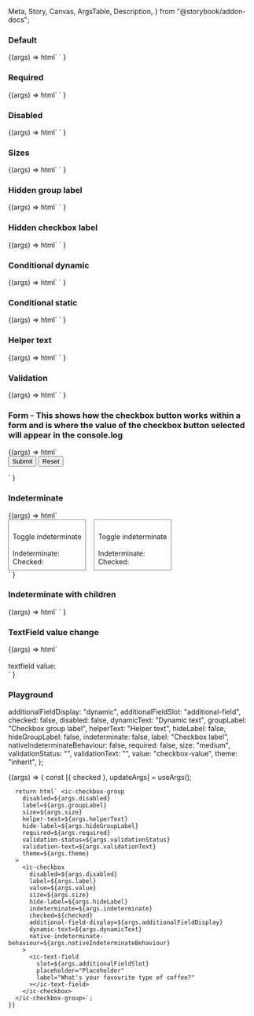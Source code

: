   Meta,
  Story,
  Canvas,
  ArgsTable,
  Description,
} from "@storybook/addon-docs";

<Meta title="Web Components/Checkbox" component="Checkbox" />

<Description markdown={readme} />

### Default

<Canvas>
  <Story name="Default" parameters={{ loki: { skip: true } }}>
    {(args) =>
      html`
        <ic-checkbox-group label="This is a label" name="group1">
          <ic-checkbox
            value="valueName1"
            label="Unselected / Default"
          ></ic-checkbox>
          <ic-checkbox
            value="valueName2"
            label="Selected / Default"
            checked
          ></ic-checkbox>
          <ic-checkbox
            value="valueName3"
            label="Unselected / Disabled"
            Disabled
          ></ic-checkbox>
        </ic-checkbox-group>
      `
    }
  </Story>
</Canvas>

### Required

<Canvas>
  <Story name="Required" parameters={{ loki: { skip: true } }}>
    {(args) =>
      html`
        <ic-checkbox-group label="This is a label" required name="group1">
          <ic-checkbox
            value="valueName1"
            label="Unselected / Default"
          ></ic-checkbox>
          <ic-checkbox
            value="valueName2"
            label="Selected / Default"
            checked
          ></ic-checkbox>
          <ic-checkbox
            value="valueName3"
            label="Unselected / Disabled"
            Disabled
          ></ic-checkbox>
        </ic-checkbox-group>
      `
    }
  </Story>
</Canvas>

### Disabled

<Canvas>
  <Story name="Disabled" parameters={{ loki: { skip: true } }}>
    {(args) =>
      html`
        <ic-checkbox-group label="This is a label" name="group1" Disabled>
          <ic-checkbox
            value="valueName1"
            label="Unselected / Disabled 1"
            Disabled
          ></ic-checkbox>
          <ic-checkbox
            value="valueName2"
            label="Unselected / Disabled 2"
            Disabled
          ></ic-checkbox>
          <ic-checkbox
            value="valueName3"
            label="Unselected / Disabled 3"
            Disabled
          ></ic-checkbox>
          <ic-checkbox
            value="valueName4"
            label="Selected / Disabled"
            Disabled
            checked
          ></ic-checkbox>
        </ic-checkbox-group>
      `
    }
  </Story>
</Canvas>

### Sizes

<Canvas>
  <Story name="Sizes" parameters={{ loki: { skip: true } }}>
    {(args) =>
      html`
        <ic-checkbox-group
          size="large"
          label="These are checkboxes with the 'size' attribute set on them individually"
          name="group1"
        >
          <ic-checkbox
            size="small"
            value="valueName1"
            label="Unselected / Default"
          ></ic-checkbox>
          <ic-checkbox
            size="medium"
            value="valueName2"
            label="Selected / Default"
            checked
          ></ic-checkbox>
          <ic-checkbox
            size="large"
            value="valueName3"
            label="Unselected / Disabled"
            disabled
          ></ic-checkbox>
        </ic-checkbox-group>
        <ic-checkbox-group
          size="small"
          label="This is a checkbox group with small checkboxes"
          name="group1"
        >
          <ic-checkbox
            value="valueName1"
            label="Unselected / Default"
          ></ic-checkbox>
          <ic-checkbox
            value="valueName2"
            label="Selected / Default"
            checked
          ></ic-checkbox>
          <ic-checkbox
            value="valueName3"
            label="Unselected / Disabled"
            disabled
          ></ic-checkbox>
        </ic-checkbox-group>
        <ic-checkbox-group
          size="medium"
          label="This is a checkbox group with default-sized checkboxes"
          name="group1"
        >
          <ic-checkbox
            value="valueName1"
            label="Unselected / Default"
          ></ic-checkbox>
          <ic-checkbox
            value="valueName2"
            label="Selected / Default"
            checked
          ></ic-checkbox>
          <ic-checkbox
            value="valueName3"
            label="Unselected / Disabled"
            disabled
          ></ic-checkbox>
        </ic-checkbox-group>
        <ic-checkbox-group
          size="large"
          label="This is a checkbox group with large checkboxes"
          name="group1"
        >
          <ic-checkbox
            value="valueName1"
            label="Unselected / Default"
          ></ic-checkbox>
          <ic-checkbox
            value="valueName2"
            label="Selected / Default"
            checked
          ></ic-checkbox>
          <ic-checkbox
            value="valueName3"
            label="Unselected / Disabled"
            disabled
          ></ic-checkbox>
        </ic-checkbox-group>
      `
    }
  </Story>
</Canvas>

### Hidden group label

<Canvas>
  <Story name="Hidden group label" parameters={{ loki: { skip: true } }}>
    {(args) =>
      html`
        <ic-checkbox-group label="This is a label" hide-label name="group1">
          <ic-checkbox
            value="valueName1"
            label="Unselected / Default"
          ></ic-checkbox>
          <ic-checkbox
            value="valueName2"
            label="Selected / Default"
            checked
          ></ic-checkbox>
          <ic-checkbox
            value="valueName3"
            label="Unselected / Disabled"
            Disabled
          ></ic-checkbox>
        </ic-checkbox-group>
      `
    }
  </Story>
</Canvas>

### Hidden checkbox label

<Canvas>
  <Story name="Hidden checkbox label" parameters={{ loki: { skip: true } }}>
    {(args) =>
      html`
        <ic-checkbox-group label="This is a label" name="group1">
          <ic-checkbox
            value="valueName1"
            label="Unselected / Default"
            hide-label
          ></ic-checkbox>
          <ic-checkbox
            value="valueName2"
            label="Selected / Default"
            checked
            hide-label
          ></ic-checkbox>
          <ic-checkbox
            value="valueName3"
            label="Unselected / Disabled"
            Disabled
            hide-label
          ></ic-checkbox>
        </ic-checkbox-group>
      `
    }
  </Story>
</Canvas>

### Conditional dynamic

<Canvas>
  <Story name="Conditional dynamic" parameters={{ loki: { skip: true } }}>
    {(args) =>
      html`
        <script>
          function handleIcChange(ev) {
            console.log(
              ev.detail.selectedOption.label,
              ev.detail.selectedOption.checked
            );
          }
          document
            .querySelector("ic-checkbox-group")
            .addEventListener("icChange", handleIcChange);
        </script>
        <ic-checkbox-group label="This is a label" name="group1">
          <ic-checkbox
            additional-field-display="dynamic"
            value="valueName1"
            label="option1"
          >
            <ic-text-field
              slot="additional-field"
              placeholder="Placeholder"
              label="What's your favourite type of coffee?"
            ></ic-text-field>
          </ic-checkbox>
          <ic-checkbox
            additional-field-display="dynamic"
            value="valueName2"
            label="option2 - error example"
          >
            <ic-text-field
              validation-status="error"
              validation-text="now it has really gone to (coffee) pot"
              slot="additional-field"
              placeholder="Placeholder"
              label="What's your favourite type of coffee?"
            >
            </ic-text-field>
          </ic-checkbox>
          <ic-checkbox
            additional-field-display="dynamic"
            value="valueName3"
            label="option3"
          >
            <ic-text-field
              slot="additional-field"
              placeholder="Placeholder"
              label="What's your favourite type of coffee?"
            ></ic-text-field>
          </ic-checkbox>
        </ic-checkbox-group>
      `
    }
  </Story>
</Canvas>

### Conditional static

<Canvas>
  <Story name="Conditional static" parameters={{ loki: { skip: true } }}>
    {(args) =>
      html`
        <ic-checkbox-group label="This is a label" name="group1">
          <ic-checkbox value="valueName1" label="option1">
            <ic-text-field
              slot="additional-field"
              label="What's your favourite type of coffee?"
            ></ic-text-field>
          </ic-checkbox>
          <ic-checkbox value="valueName2" label="option2"> </ic-checkbox>
        </ic-checkbox-group>
      `
    }
  </Story>
</Canvas>

### Helper text

<Canvas>
  <Story name="Helper text" parameters={{ loki: { skip: true } }}>
    {(args) =>
      html`
        <ic-checkbox-group
          label="This is a label"
          name="group1"
          helper-text="Helper text"
        >
          <ic-checkbox
            value="valueName1"
            label="Unselected / Default"
          ></ic-checkbox>
          <ic-checkbox
            value="valueName2"
            label="Selected / Default"
            checked
          ></ic-checkbox>
          <ic-checkbox
            value="valueName3"
            label="Unselected / Disabled"
            Disabled
          ></ic-checkbox>
        </ic-checkbox-group>
      `
    }
  </Story>
</Canvas>

### Validation

<Canvas>
  <Story name="Validation" parameters={{ loki: { skip: true } }}>
    {(args) =>
      html`
        <ic-checkbox-group
          label="This is a label"
          name="group1"
          validation-status="error"
          validation-text="Error message"
        >
          <ic-checkbox
            value="valueName1"
            label="Unselected / Default"
          ></ic-checkbox>
          <ic-checkbox
            value="valueName2"
            label="Selected / Default"
            checked
          ></ic-checkbox>
          <ic-checkbox
            value="valueName3"
            label="Unselected / Disabled"
            Disabled
          ></ic-checkbox>
        </ic-checkbox-group>
      `
    }
  </Story>
</Canvas>

### Form - This shows how the checkbox button works within a form and is where the value of the checkbox button selected will appear in the console.log

<Canvas>
  <Story name="Form" parameters={{ loki: { skip: true } }}>
    {(args) =>
      html`
        <form>
          <ic-checkbox-group label="This is a label" name="group1">
            <ic-checkbox
              name="checkbox1"
              value="valueName1"
              label="Unselected / Default"
            ></ic-checkbox>
            <ic-checkbox
              name="checkbox2"
              value="valueName2"
              label="Selected / Default"
              checked
            ></ic-checkbox>
            <ic-checkbox
              name="checkbox3"
              value="valueName3"
              label="Unselected / Disabled"
              Disabled
            ></ic-checkbox>
          </ic-checkbox-group>
          <input type="submit" value="Submit" />
          <input type="reset" value="Reset" />
        </form>
        <script>
          document.querySelector("form").addEventListener("submit", (ev) => {
            ev.preventDefault();
            console.log(
              document.querySelector('ic-checkbox[name="checkbox1"]').checked
            );
            console.log(
              document.querySelector('ic-checkbox[name="checkbox2"]').checked
            );
            console.log(
              document.querySelector('ic-checkbox[name="checkbox3"]').checked
            );
          });
        </script>
      `
    }
  </Story>
</Canvas>

### Indeterminate

<Canvas>
  <Story name="Indeterminate" parameters={{ loki: { skip: true } }}>
    {(args) =>
      html`
        <script>
          var indeterminate = true;
          var nativeIndeterminate = true;
          var indeterminateTextEl = document.querySelector(
            "#indeterminate-text"
          );
          indeterminateTextEl.innerHTML = indeterminate;
          var checkedTextEl = document.querySelector("#checked-text");
          checkedTextEl.innerHTML = true;
          var nativeIndeterminateTextEl = document.querySelector(
            "#native-indeterminate-text"
          );
          nativeIndeterminateTextEl.innerHTML = nativeIndeterminate;
          var nativeCheckedTextEl = document.querySelector(
            "#native-checked-text"
          );
          nativeCheckedTextEl.innerHTML = true;
          function toggleIndeterminate() {
            indeterminate = !indeterminate;
            document.querySelector("#indeterminate-checkbox").indeterminate =
              indeterminate;
            indeterminateTextEl.innerHTML = indeterminate;
          }
          function toggleNativeIndeterminate() {
            nativeIndeterminate = !nativeIndeterminate;
            document.querySelector(
              "#native-indeterminate-checkbox"
            ).indeterminate = nativeIndeterminate;
            nativeIndeterminateTextEl.innerHTML = nativeIndeterminate;
          }
          function icCheckHandler(ev) {
            document.querySelector("#checked-text").innerHTML =
              ev.target.checked;
          }
          function icCheckHandlerNative(ev) {
            document.querySelector("#native-checked-text").innerHTML =
              ev.target.checked;
          }
          document
            .querySelector("#indeterminate-button")
            .addEventListener("click", toggleIndeterminate);
          document
            .querySelector("#indeterminate-checkbox")
            .addEventListener("icCheck", icCheckHandler);
          document
            .querySelector("#native-indeterminate-button")
            .addEventListener("click", toggleNativeIndeterminate);
          document
            .querySelector("#native-indeterminate-checkbox")
            .addEventListener("icCheck", icCheckHandlerNative);
        </script>
        <div style="display:flex;gap:16px;flex-wrap:wrap">
          <div style="border:1px solid gray;padding:8px;">
            <ic-checkbox-group
              label="'native-indeterminate-behavior'=false"
              name="indeterminate"
            >
              <ic-checkbox
                id="indeterminate-checkbox"
                value="indeterminate"
                label="Indeterminate checkbox"
                checked="true"
                indeterminate="true"
              >
              </ic-checkbox>
            </ic-checkbox-group>
            <br />
            <ic-button id="indeterminate-button"
              >Toggle indeterminate</ic-button
            >
            <br />
            <br />
            <span>Indeterminate: <span id="indeterminate-text"></span></span>
            <br />
            <span>Checked: <span id="checked-text"></span></span>
          </div>
          <div style="border:1px solid gray;padding:8px;">
            <ic-checkbox-group
              label="'native-indeterminate-behavior'=true"
              name="native_indeterminate"
            >
              <ic-checkbox
                id="native-indeterminate-checkbox"
                value="indeterminate"
                label="Indeterminate checkbox"
                checked="true"
                indeterminate="true"
                native-indeterminate-behaviour="true"
              >
              </ic-checkbox>
            </ic-checkbox-group>
            <br />
            <ic-button id="native-indeterminate-button"
              >Toggle indeterminate</ic-button
            >
            <br />
            <br />
            <span
              >Indeterminate: <span id="native-indeterminate-text"></span
            ></span>
            <br />
            <span>Checked: <span id="native-checked-text"></span></span>
          </div>
        </div>
      `
    }
  </Story>
</Canvas>

### Indeterminate with children

<Canvas>
  <Story
    name="Indeterminate with children"
    parameters={{ loki: { skip: true } }}
  >
    {(args) =>
      html`
        <script>
          var drinksCheckbox = document.querySelector("#drinks-checkbox");
          var teaCheckbox = document.querySelector("#tea-checkbox");
          var coffeeCheckbox = document.querySelector("#coffee-checkbox");
          var juiceCheckbox = document.querySelector("#juice-checkbox");
          var drinksGroup = document.querySelector("#drinks-group");
          drinksCheckbox.addEventListener("icCheck", function (ev) {
            if (ev.target === drinksCheckbox) {
              teaCheckbox.checked = drinksCheckbox.checked;
              coffeeCheckbox.checked = drinksCheckbox.checked;
              juiceCheckbox.checked = drinksCheckbox.checked;
            }
          });
          drinksGroup.addEventListener("icChange", function (ev) {
            if (ev.detail.checkedOptions.length === 3) {
              drinksCheckbox.indeterminate = false;
              drinksCheckbox.checked = true;
            } else if (ev.detail.checkedOptions.length === 0) {
              drinksCheckbox.indeterminate = false;
              drinksCheckbox.checked = false;
            } else {
              drinksCheckbox.indeterminate = true;
              drinksCheckbox.checked = false;
            }
          });
          coffeeCheckbox.checked = true;
          drinksCheckbox.indeterminate = true;
        </script>
        <ic-checkbox-group label="Liked things" name="1">
          <ic-checkbox
            id="drinks-checkbox"
            value="drinks"
            label="Drinks"
            indeterminate="false"
            native-indeterminate-behaviour
          >
            <ic-checkbox-group
              id="drinks-group"
              name="2"
              label="Drinks"
              hide-label
              slot="additional-field"
            >
              <ic-checkbox
                id="tea-checkbox"
                value="tea"
                label="Tea"
              ></ic-checkbox>
              <ic-checkbox
                id="coffee-checkbox"
                value="coffee"
                label="Coffee"
              ></ic-checkbox>
              <ic-checkbox
                id="juice-checkbox"
                value="juice"
                label="Juice"
              ></ic-checkbox>
            </ic-checkbox-group>
          </ic-checkbox>
        </ic-checkbox-group>
      `
    }
  </Story>
</Canvas>

### TextField value change

<Canvas>
  <Story name="TextField value change" parameters={{ loki: { skip: true } }}>
    {(args) =>
      html`
        <script>
          var textOutputEl = document.querySelector("#value-text");
          function handleIcChange(ev) {
            textOutputEl.innerHTML = ev.target.value;
          }
          document
            .querySelector("ic-text-field")
            .addEventListener("icChange", handleIcChange);
        </script>
        <div>
          <ic-checkbox-group label="This is a label" name="group1">
            <ic-checkbox
              value="valueName1"
              label="Unselected / Default"
              additional-field-display="static"
            >
              <ic-text-field
                slot="additional-field"
                placeholder="Placeholder"
                label="What's your favourite type of coffee?"
              ></ic-text-field>
            </ic-checkbox>
          </ic-checkbox-group>
          <br />
          <span>textfield value: </span>
          <span id="value-text"></span>
          <div></div>
        </div>
      `
    }
  </Story>
</Canvas>

### Playground

  additionalFieldDisplay: "dynamic",
  additionalFieldSlot: "additional-field",
  checked: false,
  disabled: false,
  dynamicText: "Dynamic text",
  groupLabel: "Checkbox group label",
  helperText: "Helper text",
  hideLabel: false,
  hideGroupLabel: false,
  indeterminate: false,
  label: "Checkbox label",
  nativeIndeterminateBehaviour: false,
  required: false,
  size: "medium",
  validationStatus: "",
  validationText: "",
  value: "checkbox-value",
  theme: "inherit",
};

<Canvas>
  <Story
    args={defaultArgs}
    argTypes={{
      additionalFieldDisplay: {
        options: ["dynamic", "static"],
        control: { type: "inline-radio" },
      },
      additionalFieldSlot: {
        options: ["additional-field", ""],
        control: { type: "select" },
      },
      size: {
        options: ["medium", "large", "small"],
        control: { type: "inline-radio" },
      },
      validationStatus: {
        options: ["warning", "error", "success", ""],
        control: { type: "select" },
      },
      theme: {
        options: ["inherit", "light", "dark"],
        control: { type: "inline-radio" },
      }
    }}
    name="Playground"
    parameters={{ loki: { skip: true } }}
  >
    {(args) => {
      const [{ checked }, updateArgs] = useArgs();

      return html` <ic-checkbox-group
        disabled=${args.disabled}
        label=${args.groupLabel}
        size=${args.size}
        helper-text=${args.helperText}
        hide-label=${args.hideGroupLabel}
        required=${args.required}
        validation-status=${args.validationStatus}
        validation-text=${args.validationText}
        theme=${args.theme}
      >
        <ic-checkbox
          disabled=${args.disabled}
          label=${args.label}
          value=${args.value}
          size=${args.size}
          hide-label=${args.hideLabel}
          indeterminate=${args.indeterminate}
          checked=${checked}
          additional-field-display=${args.additionalFieldDisplay}
          dynamic-text=${args.dynamicText}
          native-indeterminate-behaviour=${args.nativeIndeterminateBehaviour}
        >
          <ic-text-field
            slot=${args.additionalFieldSlot}
            placeholder="Placeholder"
            label="What's your favourite type of coffee?"
          ></ic-text-field>
        </ic-checkbox>
      </ic-checkbox-group>`;
    }}

  </Story>
</Canvas>
